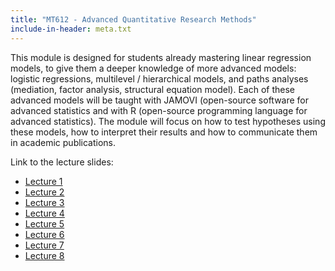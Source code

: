 ```yaml
---
title: "MT612 - Advanced Quantitative Research Methods"
include-in-header: meta.txt
---
```


This module is designed for students already mastering linear regression models, to give them a deeper knowledge of more advanced models: logistic regressions, multilevel / hierarchical models, and paths analyses (mediation, factor analysis, structural equation model). Each of these advanced models will be taught with JAMOVI (open-source software for advanced statistics and with R (open-source programming language for advanced statistics). The module will focus on how to test hypotheses using these models, how to interpret their results and how to communicate them in academic publications.

Link to the lecture slides:

- [Lecture 1](https://damien-dupre.github.io/mt612/lectures/lecture_1)
- [Lecture 2](https://damien-dupre.github.io/mt612/lectures/lecture_2)
- [Lecture 3](https://damien-dupre.github.io/mt612/lectures/lecture_3)
- [Lecture 4](https://damien-dupre.github.io/mt612/lectures/lecture_4)
- [Lecture 5](https://damien-dupre.github.io/mt612/lectures/lecture_5)
- [Lecture 6](https://damien-dupre.github.io/mt612/lectures/lecture_6)
- [Lecture 7](https://damien-dupre.github.io/mt612/lectures/lecture_7)
- [Lecture 8](https://damien-dupre.github.io/mt612/lectures/lecture_8)
